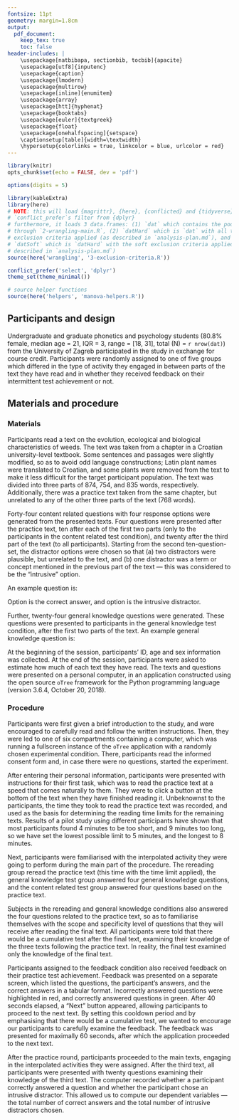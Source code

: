 ```yaml
---
fontsize: 11pt
geometry: margin=1.8cm
output:
  pdf_document:
    keep_tex: true
    toc: false
header-includes: |
    \usepackage[natbibapa, sectionbib, tocbib]{apacite}
    \usepackage[utf8]{inputenc}
    \usepackage{caption}
    \usepackage{lmodern}
    \usepackage{multirow}
    \usepackage[inline]{enumitem}
    \usepackage{array}
    \usepackage[htt]{hyphenat}
    \usepackage{booktabs}
    \usepackage[euler]{textgreek}
    \usepackage{float}
    \usepackage[onehalfspacing]{setspace}
    \captionsetup[table]{width=\textwidth}
    \hypersetup{colorlinks = true, linkcolor = blue, urlcolor = red}
---
```


```r
library(knitr)
opts_chunk$set(echo = FALSE, dev = 'pdf')

options(digits = 5)

library(kableExtra)
library(here)
# NOTE: this will load {magrittr}, {here}, {conflicted} and {tidyverse}. also,
# `conflict_prefer`s filter from {dplyr}
# furthermore, it loads 3 data.frames: (1) `dat` which contains the pooled data run
# through `2-wrangling-main.R`, (2) `datHard` which is `dat` with all the hard
# exclusion criteria applied (as described in `analysis-plan.md`), and (3)
# `datSoft` which is `datHard` with the soft exclusion criteria applied (as
# described in `analysis-plan.md`)
source(here('wrangling', '3-exclusion-criteria.R'))

conflict_prefer('select', 'dplyr')
theme_set(theme_minimal())

# source helper functions
source(here('helpers', 'manova-helpers.R'))
```

## Participants and design

Undergraduate and graduate phonetics and psychology students (80.8% female,
median age = 21, IQR = 3, range = [18, 31], total \(N\) = `r nrow(dat)`)
from the University of Zagreb
participated in the study in exchange for course credit. Participants were
randomly assigned to one of five groups which differed in the type of activity
they engaged in between parts of the text they have read and in whether they
received feedback on their intermittent test achievement or not.

## Materials and procedure

### Materials

Participants read a text on the evolution, ecological and biological characteristics
of weeds. The text was taken from a chapter in a Croatian university-level textbook.
Some sentences and passages were slightly modified, so as to avoid odd language
constructions; Latin plant names were translated to Croatian, and some plants
were removed from the text to make it less difficult for the target participant
population. The text was divided into three parts of 874, 754, and 835 words,
respectively. Additionally, there was a practice text taken from the same chapter,
but unrelated to any of the other three parts of the text (768 words).

Forty-four content related questions with four response options were generated
from the presented texts. Four questions were presented after the practice text,
ten after each of the first two parts (only to the participants in the content
related test condition), and twenty after the third part of the text (to all
participants).
Starting from the second ten-question-set, the distractor options were chosen so that
(a) two distractors were plausible, but unrelated to the text, and
(b) one distractor was a term or concept mentioned in the previous part of the
text --- this was considered to be the "intrusive" option.

An example question is:
\begin{quotation}
\noindent Compared to younger weeds, older weeds:
\begin{enumerate}[label = (\alph*)]
\item have a stronger allelopathic effect
\item contain more phytotoxins
\item \label{optCorr} \textbf{contain less inhibitory matter}
\item \label{optIntr} \textit{show greater plasticity.}
\end{enumerate}
\end{quotation}
Option \ref{optCorr} is the correct answer, and option \ref{optIntr} is the
intrusive distractor.

Further, twenty-four general knowledge questions were generated. These questions were
presented to participants in the general knowledge test condition, after the first
two parts of the text. An example general knowledge question is:
\begin{quotation}
\noindent The name of Kurt Vonnegut's famous anti-war novel is:
\begin{enumerate}[label = (\alph*)]
\item \textbf{Slaughterhouse Five}
\item All Quiet on the Western Front
\item A Farewell to Arms
\item Journey to the End of the Night.
\end{enumerate}
\end{quotation}

At the beginning of the session, participants' ID, age and sex information was
collected. At the end of the session, participants were asked to estimate how
much of each text they have read.
The texts and questions were presented on a personal computer, in an application
constructed using the open source `oTree` framework
\citep[version 2.1.35,][]{chenOTreeOpensourcePlatform2016}
for the Python programming language (version 3.6.4, October 20, 2018).

### Procedure

Participants were first given a brief introduction to the study, and were
encouraged to carefully read and follow the written instructions.
Then, they were led to one of six compartments containing a computer, which was
running a fullscreen instance of the `oTree` application with
a randomly chosen experimental condition. There, participants read the informed consent
form and, in case there were no questions, started the experiment.

After entering their personal information, participants were presented with
instructions for their first task, which was to read the practice text at a speed
that comes naturally to them. They were to click a button at the bottom of the text
when they have finished reading it. Unbeknownst to the participants, the
time they took to read the practice text was recorded, and used as the basis
for determining the reading time limits for the remaining texts. Results of a pilot
study using different participants have shown that most participants found 4 minutes
to be too short, and 9 minutes too long, so we have set the lowest possible limit
to 5 minutes, and the longest to 8 minutes.

Next, participants were familiarised with the interpolated activity they were
going to perform during the main part of the procedure. The rereading group
reread the practice text (this time with the time limit applied), the general
knowledge test group answered four general knowledge questions, and the content
related test group answered four questions based on the practice text.

Subjects in the rereading and general knowledge conditions
also answered the four questions related to the practice text, so as to
familiarise themselves with the scope and specificity level of questions that they
will receive after reading the final text. All participants were told that
there would be a cumulative test after the final text, examining their knowledge
of the three texts following the practice text. In reality, the final test examined
only the knowledge of the final text.

Participants assigned to the feedback condition also received feedback on their practice
test achievement. Feedback was presented on a separate screen, which listed the
questions, the participant's answers, and the correct answers in a tabular format.
Incorrectly answered questions were highlighted in red, and correctly answered
questions in green. After 40 seconds
elapsed, a "Next" button appeared, allowing participants to proceed to the next
text. By setting this cooldown period and by emphasising that there would be a cumulative test,
we wanted to encourage our participants to carefully examine the feedback.
The feedback was presented for maximally 60 seconds, after which the application
proceeded to the next text.

After the practice round, participants proceeded to the main texts, engaging
in the interpolated activities they were assigned. After the third text, all
participants were presented with twenty questions examining their knowledge of
the third text. The computer recorded whether a participant correctly answered
a question and whether the participant chose an intrusive distractor. This allowed
us to compute our dependent variables --- the total number of correct answers
and the total number of intrusive distractors chosen.